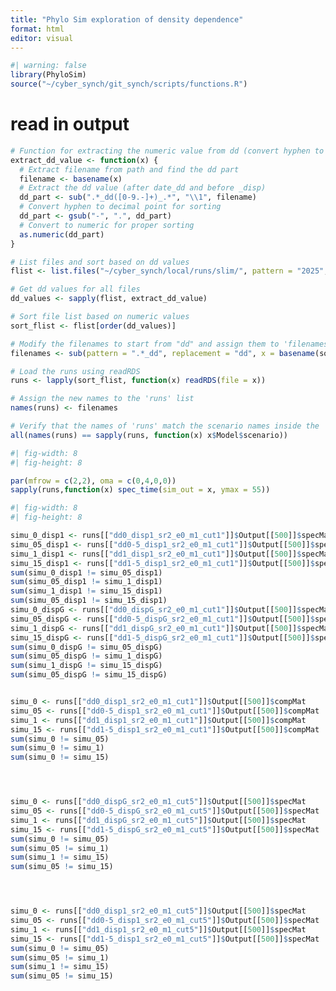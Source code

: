 ```yaml
---
title: "Phylo Sim exploration of density dependence"
format: html
editor: visual
---
```


```r
#| warning: false
library(PhyloSim)
source("~/cyber_synch/git_synch/scripts/functions.R")
```

# read in output

```r
# Function for extracting the numeric value from dd (convert hyphen to decimal)
extract_dd_value <- function(x) {
  # Extract filename from path and find the dd part
  filename <- basename(x)
  # Extract the dd value (after date_dd and before _disp)
  dd_part <- sub(".*_dd([0-9.-]+)_.*", "\\1", filename)
  # Convert hyphen to decimal point for sorting
  dd_part <- gsub("-", ".", dd_part)
  # Convert to numeric for proper sorting
  as.numeric(dd_part)
}

# List files and sort based on dd values
flist <- list.files("~/cyber_synch/local/runs/slim/", pattern = "2025", full.names = TRUE)

# Get dd values for all files
dd_values <- sapply(flist, extract_dd_value)

# Sort file list based on numeric values
sort_flist <- flist[order(dd_values)]

# Modify the filenames to start from "dd" and assign them to 'filenames'
filenames <- sub(pattern = ".*_dd", replacement = "dd", x = basename(sort_flist))

# Load the runs using readRDS
runs <- lapply(sort_flist, function(x) readRDS(file = x))

# Assign the new names to the 'runs' list
names(runs) <- filenames

# Verify that the names of 'runs' match the scenario names inside the 'Model' list element
all(names(runs) == sapply(runs, function(x) x$Model$scenario))
```

```r
#| fig-width: 8
#| fig-height: 8

par(mfrow = c(2,2), oma = c(0,4,0,0))
sapply(runs,function(x) spec_time(sim_out = x, ymax = 55))
```


```r
#| fig-width: 8
#| fig-height: 8

simu_0_disp1 <- runs[["dd0_disp1_sr2_e0_m1_cut1"]]$Output[[500]]$specMat
simu_05_disp1 <- runs[["dd0-5_disp1_sr2_e0_m1_cut1"]]$Output[[500]]$specMat
simu_1_disp1 <- runs[["dd1_disp1_sr2_e0_m1_cut1"]]$Output[[500]]$specMat
simu_15_disp1 <- runs[["dd1-5_disp1_sr2_e0_m1_cut1"]]$Output[[500]]$specMat
sum(simu_0_disp1 != simu_05_disp1)
sum(simu_05_disp1 != simu_1_disp1)
sum(simu_1_disp1 != simu_15_disp1)
sum(simu_05_disp1 != simu_15_disp1)
simu_0_dispG <- runs[["dd0_dispG_sr2_e0_m1_cut1"]]$Output[[500]]$specMat
simu_05_dispG <- runs[["dd0-5_dispG_sr2_e0_m1_cut1"]]$Output[[500]]$specMat
simu_1_dispG <- runs[["dd1_dispG_sr2_e0_m1_cut1"]]$Output[[500]]$specMat
simu_15_dispG <- runs[["dd1-5_dispG_sr2_e0_m1_cut1"]]$Output[[500]]$specMat
sum(simu_0_dispG != simu_05_dispG)
sum(simu_05_dispG != simu_1_dispG)
sum(simu_1_dispG != simu_15_dispG)
sum(simu_05_dispG != simu_15_dispG)


simu_0 <- runs[["dd0_disp1_sr2_e0_m1_cut1"]]$Output[[500]]$compMat
simu_05 <- runs[["dd0-5_disp1_sr2_e0_m1_cut1"]]$Output[[500]]$compMat
simu_1 <- runs[["dd1_disp1_sr2_e0_m1_cut1"]]$Output[[500]]$compMat
simu_15 <- runs[["dd1-5_disp1_sr2_e0_m1_cut1"]]$Output[[500]]$compMat
sum(simu_0 != simu_05)
sum(simu_0 != simu_1)
sum(simu_0 != simu_15)




simu_0 <- runs[["dd0_dispG_sr2_e0_m1_cut5"]]$Output[[500]]$specMat
simu_05 <- runs[["dd0-5_dispG_sr2_e0_m1_cut5"]]$Output[[500]]$specMat
simu_1 <- runs[["dd1_dispG_sr2_e0_m1_cut5"]]$Output[[500]]$specMat
simu_15 <- runs[["dd1-5_dispG_sr2_e0_m1_cut5"]]$Output[[500]]$specMat
sum(simu_0 != simu_05)
sum(simu_05 != simu_1)
sum(simu_1 != simu_15)
sum(simu_05 != simu_15)




simu_0 <- runs[["dd0_disp1_sr2_e0_m1_cut5"]]$Output[[500]]$specMat
simu_05 <- runs[["dd0-5_disp1_sr2_e0_m1_cut5"]]$Output[[500]]$specMat
simu_1 <- runs[["dd1_disp1_sr2_e0_m1_cut5"]]$Output[[500]]$specMat
simu_15 <- runs[["dd1-5_disp1_sr2_e0_m1_cut5"]]$Output[[500]]$specMat
sum(simu_0 != simu_05)
sum(simu_05 != simu_1)
sum(simu_1 != simu_15)
sum(simu_05 != simu_15)
```

